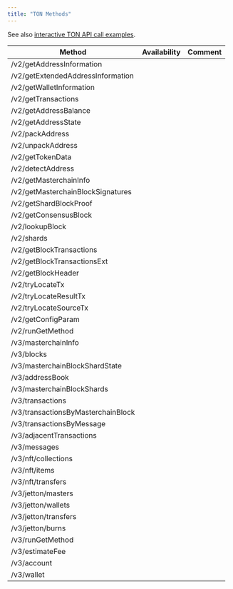 ```yaml
---
title: "TON Methods"
---
```


See also [interactive TON API call examples](/api-reference/getting-started-ton).

| Method                             | Availability | Comment |
| ---------------------------------- | ------------ | ------- |
| /v2/getAddressInformation          | <Icon icon="square-check"  iconType="solid" />            |         |
| /v2/getExtendedAddressInformation  | <Icon icon="square-check"  iconType="solid" />            |         |
| /v2/getWalletInformation           | <Icon icon="square-check"  iconType="solid" />            |         |
| /v2/getTransactions                | <Icon icon="square-check"  iconType="solid" />            |         |
| /v2/getAddressBalance              | <Icon icon="square-check"  iconType="solid" />            |         |
| /v2/getAddressState                | <Icon icon="square-check"  iconType="solid" />            |         |
| /v2/packAddress                    | <Icon icon="square-check"  iconType="solid" />            |         |
| /v2/unpackAddress                  | <Icon icon="square-check"  iconType="solid" />            |         |
| /v2/getTokenData                   | <Icon icon="square-check"  iconType="solid" />            |         |
| /v2/detectAddress                  | <Icon icon="square-check"  iconType="solid" />            |         |
| /v2/getMasterchainInfo             | <Icon icon="square-check"  iconType="solid" />            |         |
| /v2/getMasterchainBlockSignatures  | <Icon icon="square-check"  iconType="solid" />            |         |
| /v2/getShardBlockProof             | <Icon icon="square-check"  iconType="solid" />            |         |
| /v2/getConsensusBlock              | <Icon icon="square-check"  iconType="solid" />            |         |
| /v2/lookupBlock                    | <Icon icon="square-check"  iconType="solid" />            |         |
| /v2/shards                         | <Icon icon="square-check"  iconType="solid" />            |         |
| /v2/getBlockTransactions           | <Icon icon="square-check"  iconType="solid" />            |         |
| /v2/getBlockTransactionsExt        | <Icon icon="square-check"  iconType="solid" />            |         |
| /v2/getBlockHeader                 | <Icon icon="square-check"  iconType="solid" />            |         |
| /v2/tryLocateTx                    | <Icon icon="square-check"  iconType="solid" />            |         |
| /v2/tryLocateResultTx              | <Icon icon="square-check"  iconType="solid" />            |         |
| /v2/tryLocateSourceTx              | <Icon icon="square-check"  iconType="solid" />            |         |
| /v2/getConfigParam                 | <Icon icon="square-check"  iconType="solid" />            |         |
| /v2/runGetMethod                   | <Icon icon="square-check"  iconType="solid" />            |         |
| /v3/masterchainInfo                | <Icon icon="square-check"  iconType="solid" />            |         |
| /v3/blocks                         | <Icon icon="square-check"  iconType="solid" />            |         |
| /v3/masterchainBlockShardState     | <Icon icon="square-check"  iconType="solid" />            |         |
| /v3/addressBook                    | <Icon icon="square-check"  iconType="solid" />            |         |
| /v3/masterchainBlockShards         | <Icon icon="square-check"  iconType="solid" />            |         |
| /v3/transactions                   | <Icon icon="square-check"  iconType="solid" />            |         |
| /v3/transactionsByMasterchainBlock | <Icon icon="square-check"  iconType="solid" />            |         |
| /v3/transactionsByMessage          | <Icon icon="square-check"  iconType="solid" />            |         |
| /v3/adjacentTransactions           | <Icon icon="square-check"  iconType="solid" />            |         |
| /v3/messages                       | <Icon icon="square-check"  iconType="solid" />            |         |
| /v3/nft/collections                | <Icon icon="square-check"  iconType="solid" />            |         |
| /v3/nft/items                      | <Icon icon="square-check"  iconType="solid" />            |         |
| /v3/nft/transfers                  | <Icon icon="square-check"  iconType="solid" />            |         |
| /v3/jetton/masters                 | <Icon icon="square-check"  iconType="solid" />            |         |
| /v3/jetton/wallets                 | <Icon icon="square-check"  iconType="solid" />            |         |
| /v3/jetton/transfers               | <Icon icon="square-check"  iconType="solid" />            |         |
| /v3/jetton/burns                   | <Icon icon="square-check"  iconType="solid" />            |         |
| /v3/runGetMethod                   | <Icon icon="square-check"  iconType="solid" />            |         |
| /v3/estimateFee                    | <Icon icon="square-check"  iconType="solid" />            |         |
| /v3/account                        | <Icon icon="square-check"  iconType="solid" />            |         |
| /v3/wallet                         | <Icon icon="square-check"  iconType="solid" />            |         |
